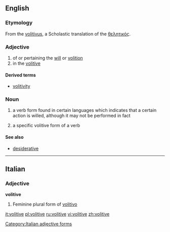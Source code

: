 ==English==

===Etymology===

From the {{ML.}} [[volitivus]], a Scholastic translation of the {{etyl|el}} [[θελητικός]].

===Adjective===
{{en-adj|-}}

# of or pertaining the [[will]] or [[volition]]
# in the [[#Noun|volitive]]

====Derived terms====
* [[volitivity]]

===Noun===
{{en-noun}}

# {{context|not countable}} a verb form found in certain languages which indicates that a certain action is willed, although it may not be performed in fact
# a specific volitive form of a verb

====See also====
* [[desiderative]]

----

==Italian==

===Adjective===
'''volitive''' {{f}}

# Feminine plural form of [[volitivo]]

[[Category:Italian adjective forms]]

[[it:volitive]]
[[pl:volitive]]
[[ru:volitive]]
[[vi:volitive]]
[[zh:volitive]]